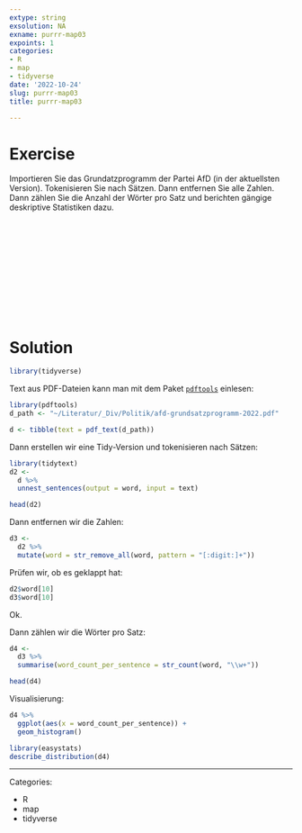 ```yaml
---
extype: string
exsolution: NA
exname: purrr-map03
expoints: 1
categories:
- R
- map
- tidyverse
date: '2022-10-24'
slug: purrr-map03
title: purrr-map03

---
```



# Exercise

Importieren Sie das Grundatzprogramm der Partei AfD (in der aktuellsten Version). 
Tokenisieren Sie nach Sätzen. 
Dann entfernen Sie alle Zahlen.
Dann zählen Sie die Anzahl der Wörter pro Satz und berichten gängige deskriptive Statistiken dazu.








</br>
</br>
</br>
</br>
</br>
</br>
</br>
</br>
</br>
</br>

# Solution

```r
library(tidyverse)
```

Text aus PDF-Dateien kann man mit dem Paket [`pdftools`](https://docs.ropensci.org/pdftools/) einlesen:

```r
library(pdftools)
d_path <- "~/Literatur/_Div/Politik/afd-grundsatzprogramm-2022.pdf"

d <- tibble(text = pdf_text(d_path))
```


Dann erstellen wir eine Tidy-Version und tokenisieren nach Sätzen:

```r
library(tidytext)
d2 <-
  d %>% 
  unnest_sentences(output = word, input = text)

head(d2)
```

Dann entfernen wir die Zahlen:

```r
d3 <- 
  d2 %>% 
  mutate(word = str_remove_all(word, pattern = "[:digit:]+"))
```

Prüfen wir, ob es geklappt hat:

```r
d2$word[10]
d3$word[10]
```

Ok.

Dann zählen wir die Wörter pro Satz:


```r
d4 <- 
  d3 %>% 
  summarise(word_count_per_sentence = str_count(word, "\\w+"))

head(d4)
```

Visualisierung:

```r
d4 %>% 
  ggplot(aes(x = word_count_per_sentence)) +
  geom_histogram()
```


```r
library(easystats)
describe_distribution(d4)
```





---

Categories: 

- R
- map
- tidyverse

